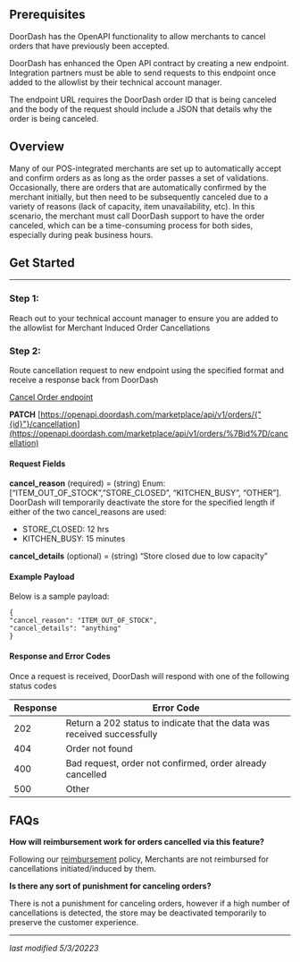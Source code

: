 ## Prerequisites[​](#prerequisites "Direct link to heading")

DoorDash has the OpenAPI functionality to allow merchants to cancel orders that have previously been accepted.

DoorDash has enhanced the Open API contract by creating a new endpoint. Integration partners must be able to send requests to this endpoint once added to the allowlist by their technical account manager.

The endpoint URL requires the DoorDash order ID that is being canceled and the body of the
request should include a JSON that details why the order is being canceled.

## Overview[​](#overview "Direct link to heading")

Many of our POS-integrated merchants are set up to automatically accept and confirm orders as
as long as the order passes a set of validations. Occasionally, there are orders that are automatically confirmed by the merchant initially, but then need to be subsequently canceled due to a variety of reasons (lack of capacity, item unavailability, etc). In this scenario, the merchant must call DoorDash support to have the order canceled, which can be a time-consuming process for both sides, especially during peak business hours.

## Get Started[​](#get-started "Direct link to heading")

---

### Step 1:[​](#step-1 "Direct link to heading")

Reach out to your technical account manager to ensure you are added to the allowlist for Merchant Induced Order Cancellations

### Step 2:[​](#step-2 "Direct link to heading")

Route cancellation request to new endpoint using the specified format and receive a response back from DoorDash

[Cancel Order endpoint](https://developer.doordash.com/en-US/api/marketplace#tag/Order-Endpoints/operation/cancelOrder)

**PATCH**
[https://openapi.doordash.com/marketplace/api/v1/orders/{"{id}"}/cancellation](https://openapi.doordash.com/marketplace/api/v1/orders/%7Bid%7D/cancellation)

#### Request Fields[​](#request-fields "Direct link to heading")

**cancel\_reason** (required) = (string) Enum: [“ITEM\_OUT\_OF\_STOCK”,”STORE\_CLOSED”,
“KITCHEN\_BUSY”, “OTHER”].
DoorDash will temporarily deactivate the store for the specified length if either of
the two cancel\_reasons are used:

* STORE\_CLOSED: 12 hrs
* KITCHEN\_BUSY: 15 minutes

**cancel\_details** (optional) = (string) “Store closed due to low capacity”

#### Example Payload[​](#example-payload "Direct link to heading")

Below is a sample payload:

```
{  
"cancel_reason": "ITEM_OUT_OF_STOCK",  
"cancel_details": "anything"  
}  

```

#### Response and Error Codes[​](#response-and-error-codes "Direct link to heading")

Once a request is received, DoorDash will respond with one of the following status codes

| Response | Error Code |
| --- | --- |
| 202 | Return a 202 status to indicate that the data was received successfully |
| 404 | Order not found |
| 400 | Bad request, order not confirmed, order already cancelled |
| 500 | Other |

## FAQs[​](#faqs "Direct link to heading")

**How will reimbursement work for orders cancelled via this feature?**

Following our [reimbursement](https://help.doordash.com/merchants/s/article/Do-I-get-paid-for-cancelled-orders?language=en_US) policy, Merchants are not reimbursed for cancellations
initiated/induced by them.

**Is there any sort of punishment for canceling orders?**

There is not a punishment for canceling orders, however if a high number of
cancellations is detected, the store may be deactivated temporarily to preserve the
customer experience.

---

*last modified 5/3/20223*


